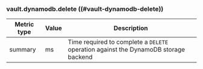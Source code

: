 ### vault.dynamodb.delete ((#vault-dynamodb-delete))

Metric type | Value | Description
----------- | ----- | -----------
summary     | ms    | Time required to complete a `DELETE` operation against the DynamoDB storage backend